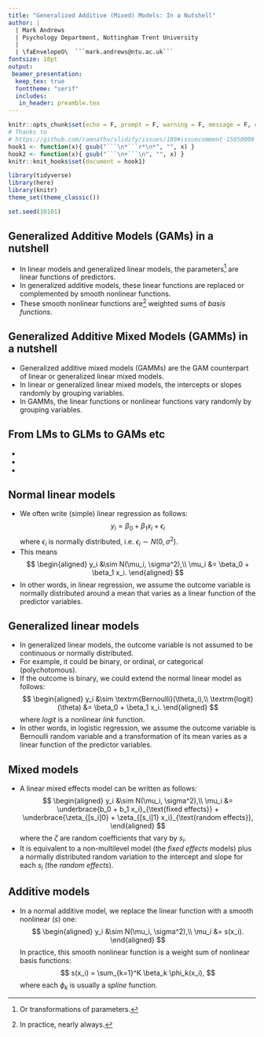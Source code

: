 ```yaml
---
title: "Generalized Additive (Mixed) Models: In a Nutshell"
author: |
  | Mark Andrews
  | Psychology Department, Nottingham Trent University
  | 
  | \faEnvelopeO\  ```mark.andrews@ntu.ac.uk```
fontsize: 10pt
output:
 beamer_presentation:
  keep_tex: true
  fonttheme: "serif"
  includes:
   in_header: preamble.tex
---
```



```r
knitr::opts_chunk$set(echo = F, prompt = F, warning = F, message = F, comment='#>')
# Thanks to 
# https://github.com/ramnathv/slidify/issues/189#issuecomment-15850008
hook1 <- function(x){ gsub("```\n*```r*\n*", "", x) }
hook2 <- function(x){ gsub("```\n+```\n", "", x) }
knitr::knit_hooks$set(document = hook1)
```

```r
library(tidyverse)
library(here)
library(knitr)
theme_set(theme_classic())

set.seed(10101)
```

## Generalized Additive Models (GAMs) in a nutshell

* In linear models and generalized linear models, the parameters^[Or transformations of parameters.] are linear functions of predictors.
* In generalized additive models, these linear functions are replaced or complemented by smooth nonlinear functions.
* These smooth nonlinear functions are^[In practice, nearly always.] weighted sums of *basis functions*.

## Generalized Additive Mixed Models (GAMMs) in a nutshell

* Generalized additive mixed models (GAMMs) are the GAM counterpart of linear or generalized linear mixed models.
* In linear or generalized linear mixed models, the intercepts or slopes randomly by grouping variables.
* In GAMMs, the linear functions or nonlinear functions vary randomly by grouping variables.


## From LMs to GLMs to GAMs etc {.fragile}

\begin{center}
\begin{tikzcd}[row sep=scriptsize, column sep=scriptsize]
& AM \arrow[dl, red, leftarrow] \arrow[rr, brown] \arrow[dd, blue] & & GAM \arrow[dl, red, leftarrow] \arrow[dd, blue] \\
LM \arrow[rr, crossing over, brown] \arrow[dd, blue] & & GLM \\
& AMM \arrow[dl, red, leftarrow] \arrow[rr, brown] & & GAMM \arrow[dl, red, leftarrow] \\
LMM \arrow[rr, brown] & & GLMM \arrow[from=uu, blue, crossing over]\\
\end{tikzcd}
\end{center}

* \textcolor{brown}{non-normal distributions and link functions}
* \textcolor{blue}{parameters vary randomly}
* \textcolor{red}{smooth nonlinear functions}

## Normal linear models

* We often write (simple) linear regression as follows:
$$
y_i = \beta_0 + \beta_1 x_i + \epsilon_i
$$
where $\epsilon_i$ is normally distributed, i.e. $\epsilon_i \sim N(0, \sigma^2)$.
* This means
$$
\begin{aligned}
y_i &\sim N(\mu_i, \sigma^2),\\
\mu_i &= \beta_0 + \beta_1 x_i.
\end{aligned}
$$
* In other words, in linear regression, we assume the outcome variable is normally distributed around a mean that varies as a linear function of the predictor variables.


## Generalized linear models

* In generalized linear models, the outcome variable is not assumed to be continuous or normally distributed.
* For example, it could be binary, or ordinal, or categorical (polychotomous).
* If the outcome is binary, we could extend the normal linear model as follows:
$$
\begin{aligned}
y_i &\sim \textrm{Bernoulli}(\theta_i),\\
\textrm{logit}(\theta) &= \beta_0 + \beta_1 x_i.
\end{aligned}
$$
where *logit* is a nonlinear *link* function.
* In other words, in logistic regression, we assume the outcome variable is Bernoulli random variable and a transformation of its mean varies as a linear function of the predictor variables.

## Mixed models

* A linear mixed effects model can be written as follows:
$$
\begin{aligned}
y_i &\sim N(\mu_i, \sigma^2),\\
\mu_i &= \underbrace{b_0 + b_1 x_i}_{\text{fixed effects}} + \underbrace{\zeta_{[s_i]0} + \zeta_{[s_i]1} x_i}_{\text{random effects}},
\end{aligned}
$$
where the $\zeta$ are random coefficients that vary by $s_i$.
* It is equivalent to a non-multilevel model (the *fixed effects* models) plus a normally distributed random variation to the intercept and slope for each $s_i$ (the *random effects*).

## Additive models

* In a normal additive model, we replace the linear function with a smooth nonlinear ($s$) one:
$$
\begin{aligned}
y_i &\sim N(\mu_i, \sigma^2),\\
\mu_i &= s(x_i).
\end{aligned}
$$
In practice, this smooth nonlinear function is a weight sum of nonlinear basis functions:
$$
s(x_i) = \sum_{k=1}^K \beta_k \phi_k(x_i),
$$
where each $\phi_k$ is usually a *spline* function.


